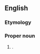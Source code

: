 ==English==

===Etymology===
{{suffix|en|Benjamin|y|id2=diminutive}}

===Proper noun===
{{en-proper noun}}

# {{given name|en|male|dim=Benjamin}}.